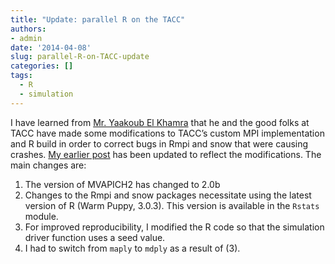 ```yaml
---
title: "Update: parallel R on the TACC"
authors:
- admin
date: '2014-04-08'
slug: parallel-R-on-TACC-update
categories: []
tags:
  - R
  - simulation
---
```


I have learned from [Mr. Yaakoub El Khamra](https://www.tacc.utexas.edu/staff/yaakoub-el-khamra) that he and the good folks at TACC have made some modifications to TACC's custom MPI implementation and R build in order to correct bugs in Rmpi and snow that were causing crashes. [My earlier post](/parallel-R-on-TACC) has been updated to reflect the modifications. The main changes are:

1. The version of MVAPICH2 has changed to 2.0b
2. Changes to the Rmpi and snow packages necessitate using the latest version of R (Warm Puppy, 3.0.3). This version is available in the `Rstats` module.
3. For improved reproducibility, I modified the R code so that the simulation driver function uses a seed value.
4. I had to switch from `maply` to `mdply` as a result of (3). 
